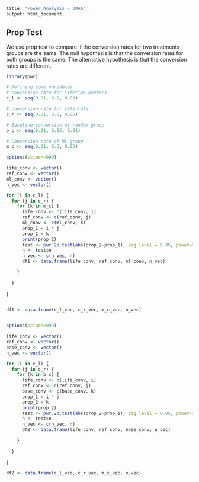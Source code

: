 ```r
title: "Power Analysis - UMAA"
output: html_document
```

## Prop Test

We use prop test to compare if the conversion rates for two treatments groups are the same. The null hypothesis is that the conversion rates for both groups is the same. The alternative hypothesis is that the conversion rates are different.



```r
library(pwr)
```


```r
# Defining some variables
# conversion rate for Lifetime members
c_l <- seq(0.01, 0.2, 0.02)

# conversion rate for referrals
c_r <- seq(0.01, 0.5, 0.05)

# Baseline conversion of random group
b_c <- seq(0.01, 0.05, 0.01)

# Conversion rate of ML group
m_c <- seq(0.01, 0.3, 0.05)
```



```r
options(scipen=999)

life_conv <- vector()
ref_conv <- vector()
ml_conv <- vector()
n_vec <- vector()

for (i in c_l) {
  for (j in c_r) {
    for (k in m_c) {
      life_conv <- c(life_conv, i)
      ref_conv <- c(ref_conv, j)
      ml_conv <- c(ml_conv, k)
      prop_1 = i * j
      prop_2 = k
      print(prop_2)
      test <- pwr.2p.test(abs(prop_2-prop_1), sig.level = 0.05, power=0.8)
      n <- test$n
      n_vec <- c(n_vec, n)
      df1 <- data.frame(life_conv, ref_conv, ml_conv, n_vec)

    }
    
  }
  
}


df1 <- data.frame(c_l_vec, c_r_vec, m_c_vec, n_vec)



```




```r
options(scipen=999)

life_conv <- vector()
ref_conv <- vector()
base_conv <- vector()
n_vec <- vector()

for (i in c_l) {
  for (j in c_r) {
    for (k in b_c) {
      life_conv <- c(life_conv, i)
      ref_conv <- c(ref_conv, j)
      base_conv <- c(base_conv, k)
      prop_1 = i * j
      prop_2 = k
      print(prop_2)
      test <- pwr.2p.test(abs(prop_2-prop_1), sig.level = 0.05, power=0.8)
      n <- test$n
      n_vec <- c(n_vec, n)
      df2 <- data.frame(life_conv, ref_conv, base_conv, n_vec)

    }
    
  }
  
}

df2 <- data.frame(c_l_vec, c_r_vec, m_c_vec, n_vec)

```

